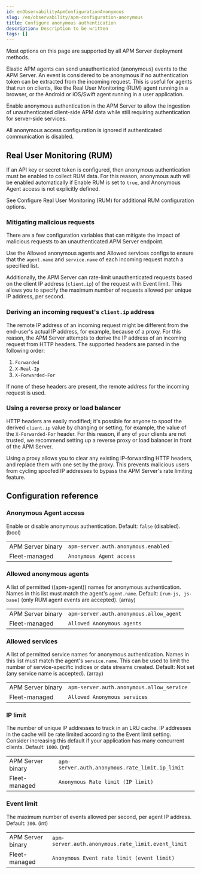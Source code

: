 ```yaml
---
id: enObservabilityApmConfigurationAnonymous
slug: /en/observability/apm-configuration-anonymous
title: Configure anonymous authentication
description: Description to be written
tags: []
---
```



<div id="apm-configuration-anonymous"></div>

<ApmSupportOverview binary={true} fleet={true}>
  Most options on this page are supported by all APM Server deployment methods.
</ApmSupportOverview>

Elastic APM agents can send unauthenticated (anonymous) events to the APM Server.
An event is considered to be anonymous if no authentication token can be extracted from the incoming request.
This is useful for agents that run on clients, like the Real User Monitoring (RUM)
agent running in a browser, or the Android or iOS/Swift agent running in a user application.

Enable anonymous authentication in the APM Server to allow the
ingestion of unauthenticated client-side APM data while still requiring authentication for server-side services.

<AnonAuthWidget />

<DocCallOut title="Important" color="warning">
All anonymous access configuration is ignored if
<DocLink id="enObservabilityApmSecureAgentCommunication">authenticated communication</DocLink> is disabled.
</DocCallOut>

<div id="apm-config-auth-anon-rum"></div>

## Real User Monitoring (RUM)

If an <DocLink id="enObservabilityApmApiKey">API key</DocLink> or <DocLink id="enObservabilityApmSecretToken">secret token</DocLink> is configured,
then anonymous authentication must be enabled to collect RUM data.
For this reason, anonymous auth will be enabled automatically if <DocLink id="enObservabilityApmConfigurationRum" section="enable-rum">Enable RUM</DocLink>
is set to `true`, and <DocLink id="enObservabilityApmConfigurationAnonymous" section="anonymous-agent-access">Anonymous Agent access</DocLink> is not explicitly defined.

See <DocLink id="enObservabilityApmConfigurationRum">Configure Real User Monitoring (RUM)</DocLink> for additional RUM configuration options.

<div id="apm-config-auth-anon-mitigating"></div>

### Mitigating malicious requests

There are a few configuration variables that can mitigate the impact of malicious requests to an
unauthenticated APM Server endpoint.

Use the <DocLink id="enObservabilityApmConfigurationAnonymous" section="allowed-anonymous-agents">Allowed anonymous agents</DocLink> and <DocLink id="enObservabilityApmConfigurationAnonymous" section="allowed-services">Allowed services</DocLink> configs to ensure that the
`agent.name` and `service.name` of each incoming request match a specified list.

Additionally, the APM Server can rate-limit unauthenticated requests based on the client IP address
(`client.ip`) of the request with <DocLink id="enObservabilityApmConfigurationAnonymous" section="event-limit">Event limit</DocLink>.
This allows you to specify the maximum number of requests allowed per unique IP address, per second.

<div id="apm-config-auth-anon-client-ip"></div>

### Deriving an incoming request's `client.ip` address

The remote IP address of an incoming request might be different
from the end-user's actual IP address, for example, because of a proxy. For this reason,
the APM Server attempts to derive the IP address of an incoming request from HTTP headers.
The supported headers are parsed in the following order:

1. `Forwarded`
1. `X-Real-Ip`
1. `X-Forwarded-For`

If none of these headers are present, the remote address for the incoming request is used.

<div id="apm-config-auth-anon-client-ip-concerns"></div>

### Using a reverse proxy or load balancer

HTTP headers are easily modified;
it's possible for anyone to spoof the derived `client.ip` value by changing or setting,
for example, the value of the `X-Forwarded-For` header.
For this reason, if any of your clients are not trusted,
we recommend setting up a reverse proxy or load balancer in front of the APM Server.

Using a proxy allows you to clear any existing IP-forwarding HTTP headers,
and replace them with one set by the proxy.
This prevents malicious users from cycling spoofed IP addresses to bypass the
APM Server's rate limiting feature.

<div id="apm-config-auth-anon"></div>

## Configuration reference

<div id="apm-config-auth-anon-enabled"></div>

### Anonymous Agent access

Enable or disable anonymous authentication.
Default: `false` (disabled). (bool)

|  |  |
|---|---|
| APM Server binary | `apm-server.auth.anonymous.enabled` |
| Fleet-managed     | `Anonymous Agent access` |

<div id="apm-config-auth-anon-allow-agent"></div>

### Allowed anonymous agents
A list of permitted ((apm-agent)) names for anonymous authentication.
Names in this list must match the agent's `agent.name`.
Default: `[rum-js, js-base]` (only RUM agent events are accepted). (array)

|  |  |
|---|---|
| APM Server binary | `apm-server.auth.anonymous.allow_agent` |
| Fleet-managed     | `Allowed Anonymous agents` |

<div id="apm-config-auth-anon-allow-service"></div>

### Allowed services
A list of permitted service names for anonymous authentication.
Names in this list must match the agent's `service.name`.
This can be used to limit the number of service-specific indices or data streams created.
Default: Not set (any service name is accepted). (array)

|  |  |
|---|---|
| APM Server binary | `apm-server.auth.anonymous.allow_service` |
| Fleet-managed     | `Allowed Anonymous services` |

<div id="apm-config-auth-anon-ip-limit"></div>

### IP limit
The number of unique IP addresses to track in an LRU cache.
IP addresses in the cache will be rate limited according to the <DocLink id="enObservabilityApmConfigurationAnonymous" section="event-limit">Event limit</DocLink> setting.
Consider increasing this default if your application has many concurrent clients.
Default: `1000`. (int)

|  |  |
|---|---|
| APM Server binary | `apm-server.auth.anonymous.rate_limit.ip_limit` |
| Fleet-managed     | `Anonymous Rate limit (IP limit)` |

<div id="apm-config-auth-anon-event-limit"></div>

### Event limit
The maximum number of events allowed per second, per agent IP address.
Default: `300`. (int)

|  |  |
|---|---|
| APM Server binary | `apm-server.auth.anonymous.rate_limit.event_limit` |
| Fleet-managed     | `Anonymous Event rate limit (event limit)` |
